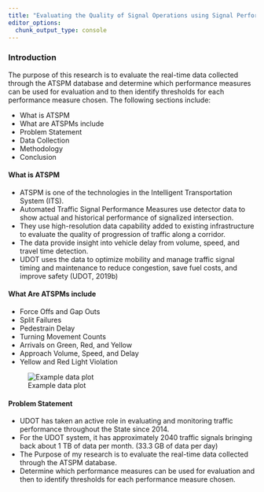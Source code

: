```yaml
---
title: "Evaluating the Quality of Signal Operations using Signal Performance Measures"
editor_options: 
  chunk_output_type: console
---
```


### Introduction {.tabset}

The purpose of this research is to evaluate the real-time data collected through the ATSPM database and determine which performance measures can be used for evaluation and to then identify thresholds for each performance measure chosen. The following sections include:

 - What is ATSPM
 - What are ATSPMs include
 - Problem Statement
 - Data Collection
 - Methodology
 - Conclusion

#### What is ATSPM

 - ATSPM is one of the technologies in the Intelligent Transportation System (ITS).
 - Automated Traffic Signal Performance Measures use detector data to show actual and historical performance of signalized intersection.
 - They use high-resolution data capability added to existing infrastructure to evaluate the quality of progression of traffic along a corridor.
 - The data provide insight into vehicle delay from volume, speed, and travel time detection. 
 - UDOT uses the data to optimize mobility and manage traffic signal timing and maintenance to reduce congestion, save fuel costs, and improve safety (UDOT, 2019b)

#### What Are ATSPMs include

  - Force Offs and Gap Outs
  - Split Failures
  - Pedestrain Delay
  - Turning Movement Counts
  - Arrivals on Green, Red, and Yellow
  - Approach Volume, Speed, and Delay
  - Yellow and Red Light Violation
  
  ![Example data plot](img/Picture1.png)


#### Problem Statement

  - UDOT has taken an active role in evaluating and monitoring traffic performance throughout the State since 2014.
  - For the UDOT system, it has approximately 2040 traffic signals bringing back about 1 TB of data per month. (33.3 GB of data per day)
  - The Purpose of my research is to evaluate the real-time data collected through the ATSPM database.
  - Determine which performance measures can be used for evaluation and then to identify thresholds for each performance measure chosen. 
